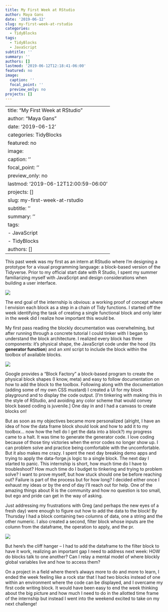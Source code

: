 ```yaml
---
title: My First Week at RStudio
author: Maya Gans
date: '2019-06-12'
slug: my-first-week-at-rstudio
categories:
  - TidyBlocks
tags:
  - TidyBlocks
  - JavaScript
subtitle: ''
summary: ''
authors: []
lastmod: '2019-06-12T12:18:41-06:00'
featured: no
image:
  caption: ''
  focal_point: ''
  preview_only: no
projects: []
---
```


---
title: "My First Week at RStudio"
author: "Maya Gans"
date: '2019-06-12'
categories: TidyBlocks
featured: no
image:
  caption: ''
  focal_point: ''
  preview_only: no
lastmod: '2019-06-12T12:00:59-06:00'
projects: []
slug: my-first-week-at-rstudio
subtitle: ''
summary: ''
tags:
- JavaScript
- TidyBlocks
authors: []
---

This past week was my first as an intern at RStudio where I’m designing a prototype for a visual programming language: a block-based version of the Tidyverse. Prior to my official start date with R Studio, I spent my summer familiarizing myself with JavaScript and design considerations when building a user interface.

![](../../static/img/my-first-week/img1.png)

The end goal of the internship is obvious: a working proof of concept where I envision each block as a step in a chain of Tidy functions. I started off the week identifying the task of creating a single functional block and only later in the week did I realize how important this would be. 

My first pass reading the blockly documentation was overwhelming, but after running through a concrete tutorial I could tinker with I began to understand the block architecture. I realized every block has three components: it’s physical shape, the JavaScript code under the hood (its **generator function**) and an xml script to include the block within the toolbox of available blocks. 

![](../../static/img/my-first-week/img2.png)

Google provides a “Block Factory” a block-based program to create the physical block shapes (I know, meta) and easy to follow documentation on how to add the block to the toolbox. Following along with the documentation (adding some of my own CSS mustard) I created a UI for my block playground and to display the code output. [I’m tinkering with making this in the style of RStudio, and avoiding any color scheme that would convey block based coding is juvenile.] One day in and I had a canvass to create blocks on! 

But as soon as my objectives became more personalized (alright, I have an idea of how the data frame block should look and how to add it to my toolbox… now how the hell do I get the data into a block?) my progress came to a halt. It was time to generate the generator code. I love coding because of those tiny victories when the error codes no longer show up. I can problem solve and practice being comfortable with the uncomfortable. But it also makes me crazy. I spent the next day breaking demo apps and trying to apply the data-forge.js logic to a single block. The next day I started to panic. This internship is short, how much time do I have to troubleshoot? How much time do I budget to tinkering and trying to problem solve? I want to prove myself, but how stuck should one be before reaching out? Failure is part of the process but for how long?  I decided either once I exhaust my ideas or by the end of day I’ll reach out for help. One of the amazing things about R is the community and how no question is too small, but ego and pride can get in the way of asking. 

Just addressing my frustrations with Greg (and perhaps the new eyes of a fresh day) were enough to figure out how to add the data to the block! By Thursday I had a block containing two columns of data, one a string and the other numeric. I also created a second, filter block whose inputs are the column from the dataframe, the operation to apply, and the pr. 

![](../../static/img/my-first-week/img3.png)

But here’s the cliff hanger – I had to add the dataframe to the filter block to have it work, realizing an important gap I need to address next week: HOW do blocks talk to one another? Can I relay a mental model of where blockly global variables live and how to access them?

On a project in a field where there’s always more to do and more to learn, I ended the week feeling like a rock star that I had two blocks instead of one within an environment where the code can be displayed, and I overcame my first code writing block. It would have been easy to end the week thinking about the big picture and how much I need to do in the allotted time frame of the internship but instead I went into the weekend excited to take on my next challenge!